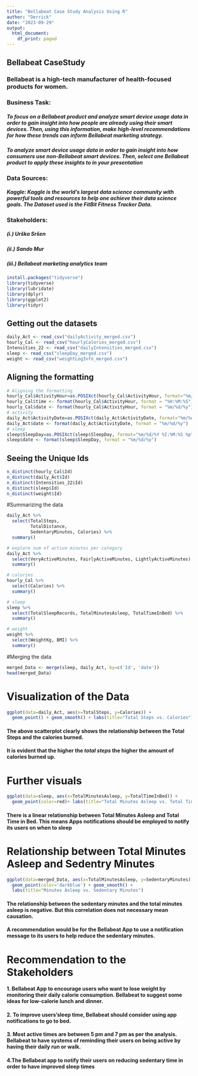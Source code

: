 ---
title: "Bellabeat Case Study Analysis Using R"
author: "Derrick"
date: "2023-09-29"
output:
  html_document:
    df_print: paged
---

## Bellabeat CaseStudy

### Bellabeat is a high-tech manufacturer of health-focused products for women.

### Business Task:

##### To focus on a Bellabeat product and analyze smart device usage data in order to gain insight into how people are already using their smart devices. Then, using this information, make high-level recommendations for how these trends can inform Bellabeat marketing strategy.

##### To analyze smart device usage data in order to gain insight into how consumers use non-Bellabeat smart devices. Then, select one Bellabeat product to apply these insights to in your presentation

### Data Sources:

##### Kaggle: Kaggle is the world's largest data science community with powerful tools and resources to help one achieve their data science goals. The Dataset used is the FitBit Fitness Tracker Data.

### Stakeholders:

##### (i.) Urška Sršen

##### (ii.) Sando Mur

##### (iii.) Bellabeat marketing analytics team

```{r Setting up: Loading packages}
install.packages("tidyverse")
library(tidyverse)
library(lubridate)
library(dplyr)
library(ggplot2)
library(tidyr)
```

## Getting out the datasets

```{r importing the dataset}
daily_Act <- read_csv("dailyActivity_merged.csv")
hourly_Cal <- read_csv("hourlyCalories_merged.csv")
Intensities_22 <- read_csv("dailyIntensities_merged.csv")
sleep <- read_csv("sleepDay_merged.csv")
weight <- read_csv("weightLogInfo_merged.csv")
```

## Aligning the formatting

```{r}
# Aligning the formatting
hourly_Cal$ActivityHour=as.POSIXct(hourly_Cal$ActivityHour, format="%m/%d/%Y %I:%M:%S %p", tz=Sys.timezone())
hourly_Cal$time <- format(hourly_Cal$ActivityHour, format = "%H:%M:%S")
hourly_Cal$date <- format(hourly_Cal$ActivityHour, format = "%m/%d/%y")
# activity
daily_Act$ActivityDate=as.POSIXct(daily_Act$ActivityDate, format="%m/%d/%Y", tz=Sys.timezone())
daily_Act$date <- format(daily_Act$ActivityDate, format = "%m/%d/%y")
# sleep
sleep$SleepDay=as.POSIXct(sleep$SleepDay, format="%m/%d/%Y %I:%M:%S %p", tz=Sys.timezone())
sleep$date <- format(sleep$SleepDay, format = "%m/%d/%y")
```

## Seeing the Unique Ids

```{r, Seeing the unique Ids}
n_distinct(hourly_Cal$Id)
n_distinct(daily_Act$Id)
n_distinct(Intensities_22$Id)
n_distinct(sleep$Id)
n_distinct(weight$Id)
```

#Summarizing the data

```{r, activity}
daily_Act %>%  
  select(TotalSteps,
         TotalDistance,
         SedentaryMinutes, Calories) %>%
  summary()

# explore num of active minutes per category
daily_Act %>%
  select(VeryActiveMinutes, FairlyActiveMinutes, LightlyActiveMinutes) %>%
  summary()

# calories
hourly_Cal %>%
  select(Calories) %>%
  summary()

# sleep
sleep %>%
  select(TotalSleepRecords, TotalMinutesAsleep, TotalTimeInBed) %>%
  summary()

# weight
weight %>%
  select(WeightKg, BMI) %>%
  summary()
```

#Merging the data

```{r, merged Data}
merged_Data <- merge(sleep, daily_Act, by=c('Id', 'date'))
head(merged_Data)
```

# Visualization of the Data

```{r, visuals}
ggplot(data=daily_Act, aes(x=TotalSteps, y=Calories)) + 
  geom_point() + geom_smooth() + labs(title="Total Steps vs. Calories")
```

#### The above scatterplot clearly shows the relationship between the Total Steps and the calories burned. 
#### It is evident that the higher the *total steps* the higher the amount of calories burned up. 

# Further visuals

```{r, more visuals}
ggplot(data=sleep, aes(x=TotalMinutesAsleep, y=TotalTimeInBed)) + 
  geom_point(color=red)+ labs(title="Total Minutes Asleep vs. Total Time in Bed")
```
#### There is a linear relationship between Total Minutes Asleep and Total Time in Bed. This means Apps notifications should be employed to notify its users on when to sleep


# Relationship between Total Minutes Asleep and Sedentry Minutes

```{r, Relationship}
ggplot(data=merged_Data, aes(x=TotalMinutesAsleep, y=SedentaryMinutes)) + 
  geom_point(color='darkblue') + geom_smooth() +
  labs(title="Minutes Asleep vs. Sedentary Minutes")
```

#### The relationship between the sedentary minutes and the total minutes asleep is negative. But this correlation does not necessary mean causation.
#### A recommendation would be for the Bellabeat App to use a notification message to its users to help reduce the sedentary minutes.

# Recommendation to the Stakeholders

#### 1. Bellabeat App to encourage users who want to lose weight by monitoring their daily calorie consumption. Bellabeat to suggest some ideas for low-calorie lunch and dinner.

#### 2. To improve users'sleep time, Bellabeat should consider using app notifications to go to bed.

#### 3. Most active times are between 5 pm and 7 pm as per the analysis. Bellabeat to have systems of reminding their users on being active by having their daily run or walk.

#### 4.The Bellabeat app to notify their users on reducing sedentary time in order to have improved sleep times

